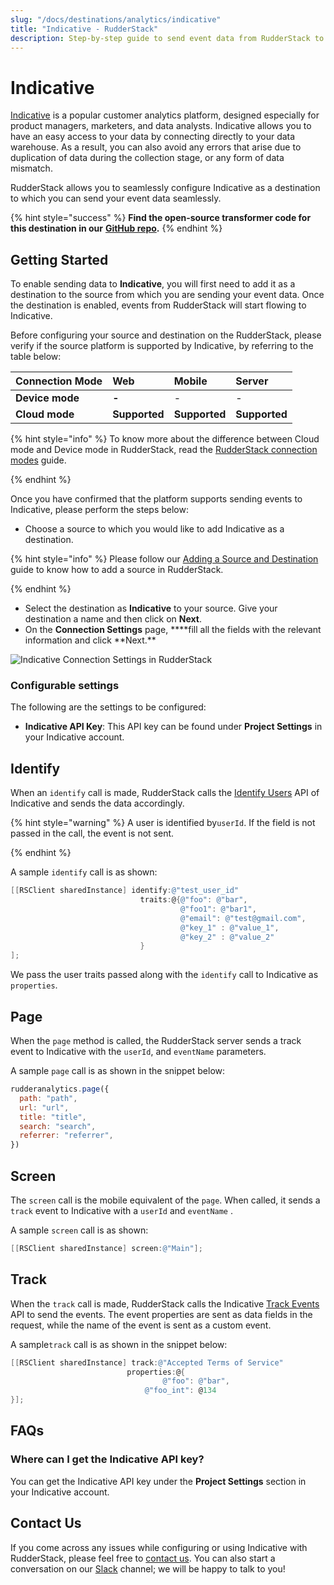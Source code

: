 ```yaml
---
slug: "/docs/destinations/analytics/indicative"
title: "Indicative - RudderStack"
description: Step-by-step guide to send event data from RudderStack to Indicative.
---
```


# Indicative

[Indicative](https://indicative.com) is a popular customer analytics platform, designed especially for product managers, marketers, and data analysts. Indicative allows you to have an easy access to your data by connecting directly to your data warehouse. As a result, you can also avoid any errors that arise due to duplication of data during the collection stage, or any form of data mismatch.

RudderStack allows you to seamlessly configure Indicative as a destination to which you can send your event data seamlessly.

{% hint style="success" %}
**Find the open-source transformer code for this destination in our**
[**GitHub
repo**](https://github.com/rudderlabs/rudder-transformer/tree/master/v0/destinations/indicative)**.**
{% endhint %}

## Getting Started

To enable sending data to **Indicative**, you will first need to add it as a destination to the source from which you are sending your event data. Once the destination is enabled, events from RudderStack will start flowing to Indicative.

Before configuring your source and destination on the RudderStack, please verify if the source platform is supported by Indicative, by referring to the table below:

| **Connection Mode** | **Web**       | **Mobile**    | **Server**    |
| :------------------ | :------------ | :------------ | :------------ |
| **Device mode**     | **-**         | -             | -             |
| **Cloud mode**      | **Supported** | **Supported** | **Supported** |

{% hint style="info" %}
To know more about the difference between Cloud mode and Device mode in RudderStack, read the [RudderStack connection modes](https://docs.rudderstack.com/get-started/rudderstack-connection-modes) guide.

{% endhint %}

Once you have confirmed that the platform supports sending events to Indicative, please perform the steps below:

- Choose a source to which you would like to add Indicative as a destination.

{% hint style="info" %}
Please follow our [Adding a Source and Destination](https://docs.rudderstack.com/how-to-guides/adding-source-and-destination-rudderstack) guide to know how to add a source in RudderStack.

{% endhint %}

- Select the destination as **Indicative** to your source. Give your destination a name and then click on **Next**.
- On the **Connection Settings** page, \***\*fill all the fields with the relevant information and click **Next.\*\*

![Indicative Connection Settings in RudderStack](../../.gitbook/assets/indicative.png)

### Configurable settings

The following are the settings to be configured:

- **Indicative API Key**: This API key can be found under **Project Settings** in your Indicative account.

## Identify

When an `identify` call is made, RudderStack calls the [Identify Users](https://support.indicative.com/hc/en-us/articles/360004147512-REST-API-Guide#IdentifyUsers2) API of Indicative and sends the data accordingly.

{% hint style="warning" %}
A user is identified by`userId`. If the field is not passed in the call, the event is not sent.

{% endhint %}

A sample `identify` call is as shown:

```objectivec
[[RSClient sharedInstance] identify:@"test_user_id"
                             traits:@{@"foo": @"bar",
                                      @"foo1": @"bar1",
                                      @"email": @"test@gmail.com",
                                      @"key_1" : @"value_1",
                                      @"key_2" : @"value_2"
                             }
];
```

We pass the user traits passed along with the `identify` call to Indicative as `properties`.

## Page

When the `page` method is called, the RudderStack server sends a track event to Indicative with the `userId`, and `eventName` parameters.

A sample `page` call is as shown in the snippet below:

```javascript
rudderanalytics.page({
  path: "path",
  url: "url",
  title: "title",
  search: "search",
  referrer: "referrer",
})
```

## Screen

The `screen` call is the mobile equivalent of the `page`. When called, it sends a `track` event to Indicative with a `userId` and `eventName` .

A sample `screen` call is as shown:

```objectivec
[[RSClient sharedInstance] screen:@"Main"];
```

## Track

When the `track` call is made, RudderStack calls the Indicative [Track Events](https://support.indicative.com/hc/en-us/articles/360004147512-REST-API-Guide#TrackEvents) API to send the events. The event properties are sent as data fields in the request, while the name of the event is sent as a custom event.

A sample`track` call is as shown in the snippet below:

```objectivec
[[RSClient sharedInstance] track:@"Accepted Terms of Service"
                          properties:@{
                                  @"foo": @"bar",
                              @"foo_int": @134
}];
```

## FAQs

### Where can I get the Indicative API key?

You can get the Indicative API key under the **Project Settings** section in your Indicative account.

## Contact Us

If you come across any issues while configuring or using Indicative with RudderStack, please feel free to [contact us](mailto:%20docs@rudderstack.com). You can also start a conversation on our [Slack](https://resources.rudderstack.com/join-rudderstack-slack) channel; we will be happy to talk to you!
